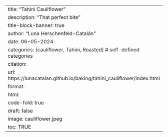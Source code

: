 ---
title: "Tahini Cauliflower"
description: "That perfect bite"
title-block-banner: true
author: "Luna Herschenfeld-Catalán"
date: 06-05-2024
categories: [cauliflower, Tahini, Roasted] # self-defined categories
citation: 
  url: https://lunacatalan.github.io/baking/tahini_cauliflower/index.html 
format:
  html:
    code-fold: true
draft: false
image: cauliflower.jpeg
toc: TRUE
---